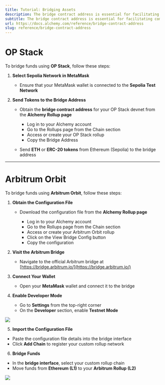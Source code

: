 ```yaml
---
title: Tutorial: Bridging Assets
description: The bridge contract address is essential for facilitating communication and asset transfers between Layer 1 (L1) and Layer 2 (L2) networks
subtitle: The bridge contract address is essential for facilitating communication and asset transfers between Layer 1 (L1) and Layer 2 (L2) networks
url: https://docs.alchemy.com/reference/bridge-contract-address
slug: reference/bridge-contract-address
---
```


# OP Stack

To bridge funds using **OP Stack**, follow these steps:

1. **Select Sepolia Network in MetaMask**

   * Ensure that your MetaMask wallet is connected to the **Sepolia Test Network**

2. **Send Tokens to the Bridge Address**

   * Obtain the **bridge contract address** for your OP Stack devnet from the **Alchemy Rollup page**

     * Log in to your Alchemy account
     * Go to the Rollups page from the Chain section
     * Access or create your OP Stack rollup
     * Copy the Bridge Address

   * Send **ETH** or **ERC-20 tokens** from Ethereum (Sepolia) to the bridge address

***

# Arbitrum Orbit

To bridge funds using **Arbitrum Orbit**, follow these steps:

1. **Obtain the Configuration File**

   * Download the configuration file from the **Alchemy Rollup page**

     * Log in to your Alchemy account
     * Go to the Rollups page from the Chain section
     * Access or create your Arbitrum Orbit rollup
     * Click on the View Bridge Config button
     * Copy the configuration

2. **Visit the Arbitrum Bridge**

   * Navigate to the official Arbitrum bridge at [https://bridge.arbitrum.io/](https://bridge.arbitrum.io/)

3. **Connect Your Wallet**

   * Open your **MetaMask** wallet and connect it to the bridge

4. **Enable Developer Mode**

   * Go to **Settings** from the top-right corner
   * On the **Developer** section, enable **Testnet Mode**

![](c263fbb82bb318747837fc077c426d17c1e6b0eb7dd43759f4fc36ae63675f9a-Screenshot_2025-01-09_at_16.29.03.png)

5. **Import the Configuration File**

* Paste the configuration file details into the bridge interface
* Click **Add Chain** to register your custom rollup network

6. **Bridge Funds**

* In the **bridge interface**, select your custom rollup chain
* Move funds from **Ethereum (L1)** to your **Arbitrum Rollup (L2)**

![](de51c446cc59a7c37fa5efa953d6e52d379608caf10d1408e6cebccb9f070d70-Screenshot_2025-01-09_at_16.30.18.png)
